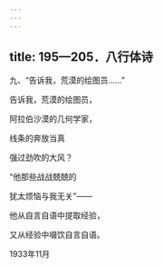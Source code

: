 ```yaml
---
---
---
```

title: 195—205．八行体诗
---



九、“告诉我，荒漠的绘图员……”


告诉我，荒漠的绘图员，

阿拉伯沙漠的几何学家，

线条的奔放当真

强过劲吹的大风？

“他那些战战兢兢的

犹太烦恼与我无关”——

他从自言自语中提取经验，

又从经验中啜饮自言自语。

1933年11月